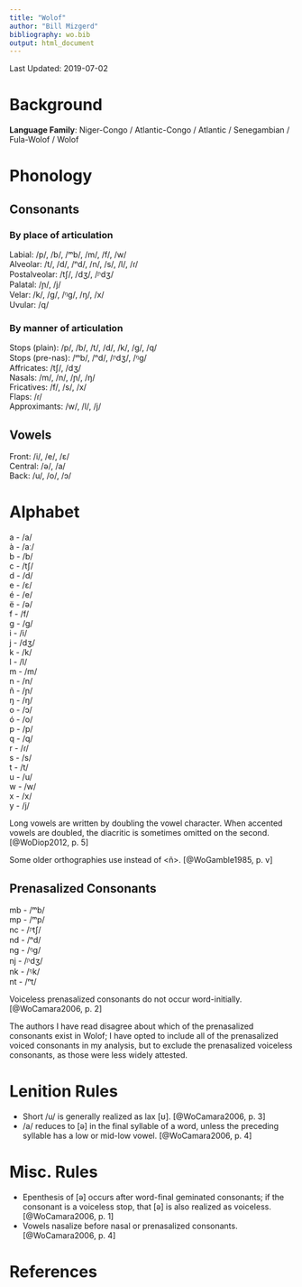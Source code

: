 ```yaml
---
title: "Wolof"
author: "Bill Mizgerd"
bibliography: wo.bib
output: html_document
---
```


Last Updated: 2019-07-02

# Background

**Language Family**: Niger-Congo / Atlantic-Congo / Atlantic / Senegambian / Fula-Wolof / Wolof

# Phonology

## Consonants

### By place of articulation

Labial: /p/, /b/, /ᵐb/, /m/, /f/, /w/  
Alveolar: /t/, /d/, /ⁿd/, /n/, /s/, /l/, /ɾ/  
Postalveolar: /tʃ/, /dʒ/, /ᶮdʒ/  
Palatal: /ɲ/, /j/  
Velar: /k/, /ɡ/, /ᵑɡ/, /ŋ/, /x/  
Uvular: /q/  

### By manner of articulation

Stops (plain): /p/, /b/, /t/, /d/, /k/, /ɡ/, /q/  
Stops (pre-nas): /ᵐb/, /ⁿd/, /ᶮdʒ/, /ᵑɡ/  
Affricates: /tʃ/, /dʒ/  
Nasals: /m/, /n/, /ɲ/, /ŋ/  
Fricatives: /f/, /s/, /x/  
Flaps: /ɾ/  
Approximants: /w/, /l/, /j/  

## Vowels

Front: /i/, /e/, /ɛ/  
Central: /ə/, /a/  
Back: /u/, /o/, /ɔ/  

# Alphabet

a - /a/  
à - /aː/  
b - /b/  
c - /tʃ/  
d - /d/  
e - /ɛ/  
é - /e/  
ë - /ə/  
f - /f/  
g - /ɡ/  
i - /i/  
j - /dʒ/  
k - /k/  
l - /l/  
m - /m/  
n - /n/  
ñ - /ɲ/  
ŋ - /ŋ/  
o - /ɔ/  
ó - /o/  
p - /p/  
q - /q/  
r - /ɾ/  
s - /s/  
t - /t/  
u - /u/  
w - /w/  
x - /x/  
y - /j/  

Long vowels are written by doubling the vowel character. When accented vowels are doubled, the diacritic is sometimes omitted on the second. [@WoDiop2012, p. 5]

Some older orthographies use <ny> instead of <ñ>. [@WoGamble1985, p. v]

## Prenasalized Consonants

mb - /ᵐb/  
mp - /ᵐp/  
nc - /ᶮtʃ/  
nd - /ⁿd/  
ng - /ᵑɡ/  
nj - /ᶮdʒ/  
nk - /ᵑk/  
nt - /ⁿt/  

Voiceless prenasalized consonants do not occur word-initially. [@WoCamara2006, p. 2]

The authors I have read disagree about which of the prenasalized consonants exist in Wolof; I have opted to include all of the prenasalized voiced consonants in my analysis, but to exclude the prenasalized voiceless consonants, as those were less widely attested.

# Lenition Rules

* Short /u/ is generally realized as lax [ʊ]. [@WoCamara2006, p. 3]
* /a/ reduces to [ə] in the final syllable of a word, unless the preceding syllable has a low or mid-low vowel. [@WoCamara2006, p. 4]

# Misc. Rules

* Epenthesis of [ə] occurs after word-final geminated consonants; if the consonant is a voiceless stop, that [ə] is also realized as voiceless. [@WoCamara2006, p. 1]
* Vowels nasalize before nasal or prenasalized consonants. [@WoCamara2006, p. 4]

# References
